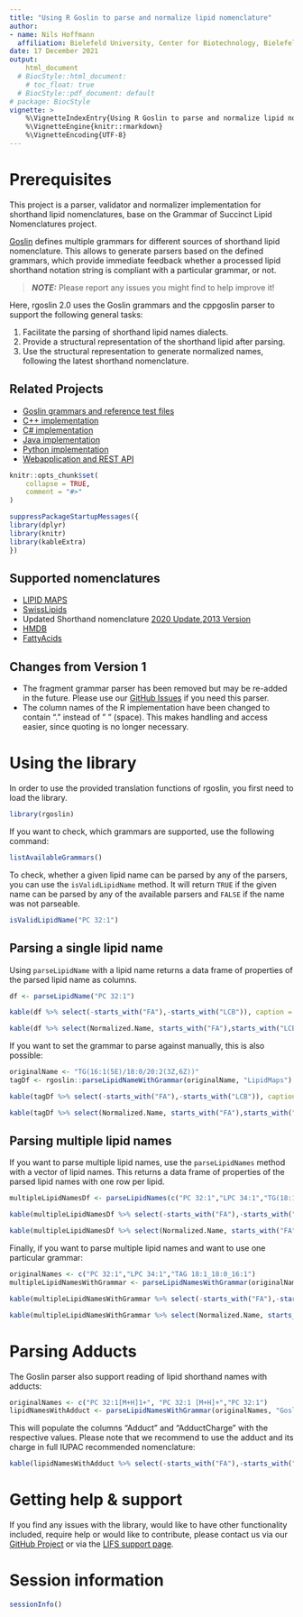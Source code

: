 ```yaml
---
title: "Using R Goslin to parse and normalize lipid nomenclature"
author: 
- name: Nils Hoffmann
  affiliation: Bielefeld University, Center for Biotechnology, Bielefeld, Germany
date: 17 December 2021
output:
    html_document
  # BiocStyle::html_document:
    # toc_float: true
  # BiocStyle::pdf_document: default
# package: BiocStyle    
vignette: >
    %\VignetteIndexEntry{Using R Goslin to parse and normalize lipid nomenclature}
    %\VignetteEngine{knitr::rmarkdown}
    %\VignetteEncoding{UTF-8}
---
```

# Prerequisites

This project is a parser, validator and normalizer implementation for shorthand lipid nomenclatures, base on the Grammar of Succinct Lipid Nomenclatures project.

[Goslin](https://github.com/lifs-tools/goslin) defines multiple grammars for different sources of shorthand lipid nomenclature. This allows to generate parsers based on the defined grammars, which provide immediate feedback whether a processed lipid shorthand notation string is compliant with a particular grammar, or not.

> **_NOTE:_**  Please report any issues you might find to help improve it!

Here, rgoslin 2.0 uses the Goslin grammars and the cppgoslin parser to support the following general tasks:

1. Facilitate the parsing of shorthand lipid names dialects.
2. Provide a structural representation of the shorthand lipid after parsing.
3. Use the structural representation to generate normalized names, following the latest shorthand nomenclature.

## Related Projects

- [Goslin grammars and reference test files](http://github.com/lifs-tools/goslin)
- [C++ implementation](https://github.com/lifs-tools/cppgoslin)
- [C# implementation](https://github.com/lifs-tools/csgoslin)
- [Java implementation](https://github.com/lifs-tools/jgoslin)
- [Python implementation](https://github.com/lifs-tools/pygoslin)
- [Webapplication and REST API](https://github.com/lifs-tools/goslin-webapp)

```r
knitr::opts_chunk$set(
    collapse = TRUE,
    comment = "#>"
)
```

```r
suppressPackageStartupMessages({
library(dplyr)
library(knitr)
library(kableExtra)
})
```
## Supported nomenclatures

- [LIPID MAPS](https://www.lipidmaps.org)
- [SwissLipids](https://www.swisslipids.org/)
- Updated Shorthand nomenclature [2020 Update](https://pubmed.ncbi.nlm.nih.gov/33037133/),[2013 Version](https://pubmed.ncbi.nlm.nih.gov/23549332/)
- [HMDB](https://hmdb.ca/)
- [FattyAcids](https://iupac.qmul.ac.uk/lipid/appABC.html#appA)

## Changes from Version 1

- The fragment grammar parser has been removed but may be re-added in the future. Please use our [GitHub Issues](https://github.com/lifs-tools/goslin/issues) if you need this parser.
- The column names of the R implementation have been changed to contain "." instead of " " (space). This makes handling and access easier, since quoting is no longer necessary.

# Using the library

In order to use the provided translation functions of rgoslin, you first need to load the library.
```r
library(rgoslin)
```

If you want to check, which grammars are supported, use the following command:
```r
listAvailableGrammars()
```

To check, whether a given lipid name can be parsed by any of the parsers, you can use the `isValidLipidName` method. It will return `TRUE` if the given name can be parsed by any of the available parsers and `FALSE` if the name was not parseable.
```r
isValidLipidName("PC 32:1")
```

## Parsing a single lipid name

Using `parseLipidName` with a lipid name returns a data frame of properties of the parsed lipid name as columns.
```r
df <- parseLipidName("PC 32:1")
```


```r
kable(df %>% select(-starts_with("FA"),-starts_with("LCB")), caption = "Lipid name parsing results for PC 32:1, FA and LCB columns omitted for brevity.") %>% kable_styling(bootstrap_options = c("striped", "hover", "condensed", font_size = 7)) %>% scroll_box(width = "800px", height = "200px")
```

```r
kable(df %>% select(Normalized.Name, starts_with("FA"),starts_with("LCB")), caption = "Lipid name parsing results for PC 32:1 with FA and LCB columns.") %>% kable_styling(bootstrap_options = c("striped", "hover", "condensed", font_size = 7)) %>% scroll_box(width = "800px", height = "200px")
```

If you want to set the grammar to parse against manually, this is also possible:

```r
originalName <- "TG(16:1(5E)/18:0/20:2(3Z,6Z))"
tagDf <- rgoslin::parseLipidNameWithGrammar(originalName, "LipidMaps")
```

```r
kable(tagDf %>% select(-starts_with("FA"),-starts_with("LCB")), caption = "Lipid name parsing results for TG isomeric subspecies, FA and LCB columns omitted for brevity.") %>% kable_styling(bootstrap_options = c("striped", "hover", "condensed", font_size = 7)) %>% scroll_box(width = "800px", height = "200px")
```

```r
kable(tagDf %>% select(Normalized.Name, starts_with("FA"),starts_with("LCB")), caption = "Lipid name parsing results for TG isomeric subspecies with FA and LCB columns.") %>% kable_styling(bootstrap_options = c("striped", "hover", "condensed", font_size = 7)) %>% scroll_box(width = "800px", height = "200px")
```

## Parsing multiple lipid names

If you want to parse multiple lipid names, use the `parseLipidNames` method with a vector of lipid names. This returns a data frame of properties of the parsed lipid names with one row per lipid.

```r
multipleLipidNamesDf <- parseLipidNames(c("PC 32:1","LPC 34:1","TG(18:1_18:0_16:1)"))

```

```r
kable(multipleLipidNamesDf %>% select(-starts_with("FA"),-starts_with("LCB")), caption = "Lipid name parsing results for PC 32:1, LPC 34:1, TG(18:1_18:0_16:1), FA and LCB columns omitted for brevity.") %>% kable_styling(bootstrap_options = c("striped", "hover", "condensed", font_size = 7)) %>% scroll_box(width = "800px", height = "300px")
```
```r
kable(multipleLipidNamesDf %>% select(Normalized.Name, starts_with("FA"), starts_with("LCB")), caption = "Lipid name parsing results for PC 32:1, LPC 34:1, TG(18:1_18:0_16:1) with FA and LCB columns.") %>% kable_styling(bootstrap_options = c("striped", "hover", "condensed", font_size = 7)) %>% scroll_box(width = "800px", height = "300px")
```

Finally, if you want to parse multiple lipid names and want to use one particular grammar:

```r
originalNames <- c("PC 32:1","LPC 34:1","TAG 18:1_18:0_16:1")
multipleLipidNamesWithGrammar <- parseLipidNamesWithGrammar(originalNames, "Goslin")
```

```r
kable(multipleLipidNamesWithGrammar %>% select(-starts_with("FA"),-starts_with("LCB")), caption = "Lipid name parsing results for Goslin grammar and lipids PC 32:1, LPC 34:1, TG(18:1_18:0_16:1), FA and LCB columns omitted for brevity.") %>% kable_styling(bootstrap_options = c("striped", "hover", "condensed", font_size = 7)) %>% scroll_box(width = "800px", height = "300px")
```

```r
kable(multipleLipidNamesWithGrammar %>% select(Normalized.Name, starts_with("FA"), starts_with("LCB")), caption = "Lipid name parsing results for Goslin grammar and lipids PC 32:1, LPC 34:1, TG(18:1_18:0_16:1) with FA and LCB columns.") %>% kable_styling(bootstrap_options = c("striped", "hover", "condensed", font_size = 7)) %>% scroll_box(width = "800px", height = "300px")
```

# Parsing Adducts

The Goslin parser also support reading of lipid shorthand names with adducts:

```r
originalNames <- c("PC 32:1[M+H]1+", "PC 32:1 [M+H]+","PC 32:1")
lipidNamesWithAdduct <- parseLipidNamesWithGrammar(originalNames, "Goslin")
```

This will populate the columns "Adduct" and "AdductCharge" with the respective values. Please note that we recommend to use the adduct and its charge in full IUPAC recommended nomenclature: 

```r
kable(lipidNamesWithAdduct %>% select(-starts_with("FA"),-starts_with("LCB")), caption = "Lipid name parsing results for Goslin grammar and lipids PC 32:1[M+H]1+, PC 32:1 [M+H]+ and PC 32:1, FA and LCB columns omitted for brevity.") %>% kable_styling(bootstrap_options = c("striped", "hover", "condensed", font_size = 7)) %>% scroll_box(width = "800px", height = "300px")
```

# Getting help & support
If you find any issues with the library, would like to have other functionality included, require help or would like to contribute, please contact us via our [GitHub Project](https://github.com/lifs-tools/rgoslin) or via the [LIFS support page](https://lifs-tools.org/support.html).

# Session information {.unnumbered}

```r
sessionInfo()
```
